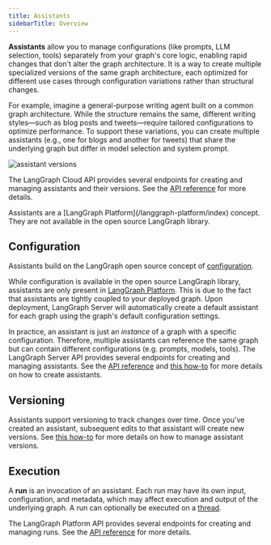 ```yaml
---
title: Assistants
sidebarTitle: Overview
---
```


**Assistants** allow you to manage configurations (like prompts, LLM selection, tools) separately from your graph's core logic, enabling rapid changes that don't alter the graph architecture. It is a way to create multiple specialized versions of the same graph architecture, each optimized for different use cases through configuration variations rather than structural changes.

For example, imagine a general-purpose writing agent built on a common graph architecture. While the structure remains the same, different writing styles—such as blog posts and tweets—require tailored configurations to optimize performance. To support these variations, you can create multiple assistants (e.g., one for blogs and another for tweets) that share the underlying graph but differ in model selection and system prompt.

![assistant versions](/langgraph-platform/images/assistants.png)

The LangGraph Cloud API provides several endpoints for creating and managing assistants and their versions. See the [API reference](https://langchain-ai.github.io/langgraph/cloud/reference/api/api_ref/#tag/assistants) for more details.

<Info>
Assistants are a [LangGraph Platform](/langgraph-platform/index) concept. They are not available in the open source LangGraph library.
</Info>

## Configuration

Assistants build on the LangGraph open source concept of [configuration](/oss/python/langgraph/graph-api#runtime-context).

While configuration is available in the open source LangGraph library, assistants are only present in [LangGraph Platform](/langgraph-platform/index). This is due to the fact that assistants are tightly coupled to your deployed graph. Upon deployment, LangGraph Server will automatically create a default assistant for each graph using the graph's default configuration settings.

In practice, an assistant is just an _instance_ of a graph with a specific configuration. Therefore, multiple assistants can reference the same graph but can contain different configurations (e.g. prompts, models, tools). The LangGraph Server API provides several endpoints for creating and managing assistants. See the [API reference](https://langchain-ai.github.io/langgraph/cloud/reference/api/api_ref/) and [this how-to](/langgraph-platform/configuration-cloud) for more details on how to create assistants.

## Versioning

Assistants support versioning to track changes over time.
Once you've created an assistant, subsequent edits to that assistant will create new versions. See [this how-to](/langgraph-platform/configuration-cloud#create-a-new-version-for-your-assistant) for more details on how to manage assistant versions.

## Execution

A **run** is an invocation of an assistant. Each run may have its own input, configuration, and metadata, which may affect execution and output of the underlying graph. A run can optionally be executed on a [thread](/oss/python/langgraph/persistence#threads).

The LangGraph Platform API provides several endpoints for creating and managing runs. See the [API reference](https://langchain-ai.github.io/langgraph/cloud/reference/api/api_ref/) for more details.
